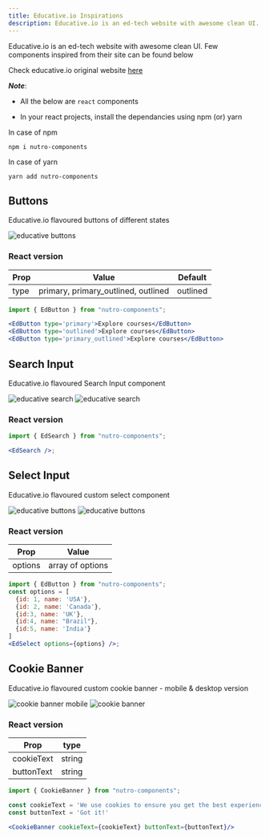 ```yaml
---
title: Educative.io Inspirations
description: Educative.io is an ed-tech website with awesome clean UI. Few components inspired from their site can be found below
---
```


Educative.io is an ed-tech website with awesome clean UI. Few components inspired from their site can be found below

Check educative.io original website [here](https://www.educative.io/)

_**Note**_:

- All the below are `react` components

- In your react projects, install the dependancies using npm (or) yarn

In case of npm

```curl
npm i nutro-components
```

In case of yarn

```curl
yarn add nutro-components
```

## Buttons

Educative.io flavoured buttons of different states

<img src="./images/Edbuttons.png" alt="educative buttons" />


### React version

| Prop | Value                               | Default  |
| ---- | ----------------------------------- | -------- |
| type | primary, primary_outlined, outlined | outlined |

```jsx
import { EdButton } from "nutro-components";

<EdButton type='primary'>Explore courses</EdButton>
<EdButton type='outlined'>Explore courses</EdButton>
<EdButton type='primary_outlined'>Explore courses</EdButton>
```

## Search Input

Educative.io flavoured Search Input component

<img src="./images/search-inactive.png" alt="educative search" />
<img src="./images/search-active.png" alt="educative search" />


### React version

```jsx
import { EdSearch } from "nutro-components";

<EdSearch />;
```

## Select Input

Educative.io flavoured custom select component

<img src="./images/select-inactive.png" alt="educative buttons" />
<img src="./images/select-active.png" alt="educative buttons" />


### React version

| Prop    | Value            |
| ------- | ---------------- |
| options | array of options |

```jsx
import { EdButton } from "nutro-components";
const options = [
  {id: 1, name: 'USA'},
  {id: 2, name: 'Canada'},
  {id:3, name: 'UK'},
  {id:4, name: "Brazil"},
  {id:5, name: 'India'}
]
<EdSelect options={options} />;
```

## Cookie Banner

Educative.io flavoured custom cookie banner - mobile & desktop version

<img src="./images/cookie-mb.png" alt="cookie banner mobile" />
<img src="./images/cookie.png" alt="cookie banner" />


### React version

| Prop       | type   |
| ---------- | ------ |
| cookieText | string |
| buttonText | string |

```jsx
import { CookieBanner } from "nutro-components";

const cookieText = 'We use cookies to ensure you get the best experience on our website. Please review our <a className={styles.underline} href="/#">Privacy Policy</a> to learn more.'
const buttonText = 'Got it!'

<CookieBanner cookieText={cookieText} buttonText={buttonText}/>
```
